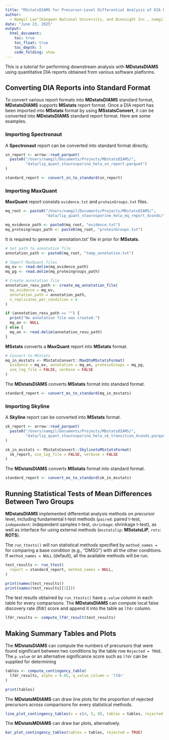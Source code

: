 ```yaml
---
title: "MSstatsDIAMS for Precursor-Level Differential Analysis of DIA Data"
author: 
  - Namgil Lee^[Kangwon National University, and Bionsight Inc., namgil.lee@kangwon.ac.kr], Hojin Yoo^[Bionsight Inc.], Juhyoung Kim^[Kangwon National University], Heejung Yang^[Kangwon National University, and Bionsight Inc., heejyang@kangwon.ac.kr]
date: "June 23, 2025"
output:
  html_document:
    toc: true
    toc_float: true
    toc_depth: 3
    code_folding: show
---
```


This is a tutorial for performing downstream analysis with **MDstatsDIAMS** using
quantitative DIA reports obtained from various software platforms.

## Converting DIA Reports into Standard Format

To convert various report formats into **MDstatsDIAMS** standard format,
**MDstatsDIAMS** supports **MSstats** report format.
Once a DIA report has been imported into **MSstats** format by using
**MSstatsConvert**, it can be converted into **MDstatsDIAMS** standard report
format. Here are some examples.

### Importing Spectronaut

A **Spectronaut** report can be converted into standard format directly.

```r
sn_report <- arrow::read_parquet(
  paste0("/Users/namgil/Documents/Projects/MDstatsDIAMS/",
         "data/lip_quant_staurosporine_hela_sn_report.parquet")
)

standard_report <- convert_sn_to_standard(sn_report) 
```


### Importing MaxQuant

**MaxQuant** report consists `evidence.txt` and `proteinGroups.txt` files.

```r
mq_root <- paste0("/Users/namgil/Documents/Projects/MDstatsDIAMS/",
                  "data/lip_quant_staurosporine_hela_mq_report_4conds/")

mq_evidence_path <- paste0(mq_root, "evidence.txt")
mq_proteingroups_path <- paste0(mq_root, "proteinGroups.txt")
```

It is required to generate `annotation.txt' file in prior for **MSstats**.

```r
# Set path to annotation file
annotation_path <- paste0(mq_root, "temp_annotation.txt")

# Import MaxQuant files
mq_ev <- read.delim(mq_evidence_path)
mq_pg <- read.delim(mq_proteingroups_path)

# Create annotation file
annotation_resu_path <- create_mq_annotation_file(
  mq_evidence = mq_ev,
  annotation_path = annotation_path,
  n_replicates_per_condition = 4
)

if (annotation_resu_path == "") {
  print("No annotation file was created.")
  mq_an <- NULL
} else {
  mq_an <- read.delim(annotation_resu_path)
}
```

**MSstats** converts a **MaxQuant** report into **MSstats** format.

```r
# Convert to MSstats
mq_in_msstats <- MSstatsConvert::MaxQtoMSstatsFormat(
  evidence = mq_ev, annotation = mq_an, proteinGroups = mq_pg,
  use_log_file = FALSE, verbose = FALSE
)
```

The **MDstatsDIAMS** converts **MSstats** format into standard format.

```r
standard_report <- convert_ms_to_standard(mq_in_msstats)
```


### Importing Skyline

A **Skyline** report can be converted into **MSstats** format.

```r
sk_report <- arrow::read_parquet(
  paste0("/Users/namgil/Documents/Projects/MDstatsDIAMS/",
         "data/lip_quant_staurosporine_hela_sk_transition_4conds.parquet")
)

sk_in_msstats <- MSstatsConvert::SkylinetoMSstatsFormat(
  sk_report, use_log_file = FALSE, verbose = FALSE
)
```

The **MDstatsDIAMS** converts **MSstats** format into standard format.

```r
standard_report <- convert_ms_to_standard(sk_in_msstats)
```


## Running Statistical Tests of Mean Differences Between Two Groups

**MDstatsDIAMS** implemented differential analysis methods on precursor level,
including fundamental t-test methods (`paired`: paired t-test, `independent`:
independent samples t-test, `shrinkage`: shrinkage t-test), as well as interface
for using external methods (`msstatslip`: **MSstatsLiP**, `rots`: **ROTS**).

The `run_ttests()` will run statistical methods specified by `method_names =`
for comparing a base condition (e.g., "DMSO") with all the other conditions. If
`method_names = NULL` (default), all the available methods will be run.

```r
test_results <- run_ttest(
  report = standard_report, method_names = NULL, 
)

print(names(test_results))
print(names(test_results[[1]]))
```

The test results obtained by `run_ttests()` have `p.value` column in each
table for every comparisons. The **MDstatsDIAMS** can compute local false
discovery rate (lfdr) score and append it into the table as `lfdr` column.

```r
lfdr_results <- compute_lfdr_result(test_results)
```


## Making Summary Tables and Plots

The **MDstatsDIAMS** can compute the numbers of precursors
that were found significant between two conditions by the table row
`Rejected = TRUE`. The `p.value` or an alternative significance score such
as `lfdr` can be supplied for determining 

```r
tables <- compute_contingency_table(
  lfdr_results, alpha = 0.05, q_value_column = 'lfdr'
)

print(tables)
```

The **MDstatsMDIAMS** can draw line plots for the proportion of rejected
precursors across comparisons for every statistical methods.

```r
line_plot_contingency_tables(x = c(4, 5, 8), tables = tables, rejected = TRUE)
```

The **MDstatsMDIAMS** can draw bar plots, alternatively.

```r
bar_plot_contingency_tables(tables = tables, rejected = TRUE)
```
